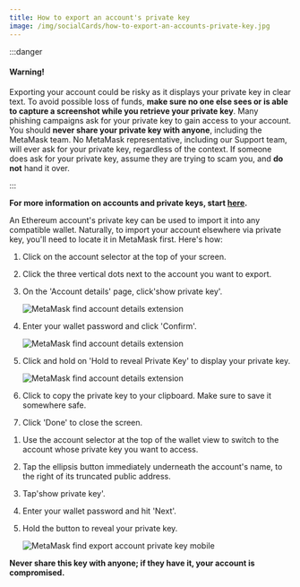 ```yaml
---
title: How to export an account's private key
image: /img/socialCards/how-to-export-an-accounts-private-key.jpg
---
```



<CustomLayout />


:::danger

#### Warning!

Exporting your account could be risky as it displays your private key in clear text. To avoid possible loss of funds, **make sure no one else sees or is able to capture a screenshot while you retrieve your private key**. Many phishing campaigns ask for your private key to gain access to your account. You should **never share your private key with anyone**, including the MetaMask team. No MetaMask representative, including our Support team, will ever ask for your private key, regardless of the context. If someone does ask for your private key, assume they are trying to scam you, and **do not** hand it over.

:::

**For more information on accounts and private keys, start [here](/getting-started/user-guide-secret-recovery-phrase-password-and-private-keys).**

An Ethereum account's private key can be used to import it into any compatible wallet. Naturally, to import your account elsewhere via private key, you'll need to locate it in MetaMask first. Here's how:

<Tabs>

<TabItem value="Extension" label="Extension">

1. Click on the account selector at the top of your screen.

2. Click the three vertical dots next to the account you want to export.

3. On the 'Account details' page, click'show private key'.

   <div class="center-container">
     <div class="img-small">
       <img
         src={
           require("../../../img/managing-my-wallet/secret-recovery-phrase-and-private-keys/how-to-export-an-accounts-private-key/MetaMask_find_account_details_extension.gif")
             .default
         }
         alt="MetaMask find account details extension"
       />
     </div>
   </div>

4. Enter your wallet password and click 'Confirm'.

   <div class="center-container">
     <div class="img-small">
       <img
         src={
           require("../../../img/managing-my-wallet/secret-recovery-phrase-and-private-keys/how-to-export-an-accounts-private-key/MetaMask_find_export_account_private_key_extension_1.gif")
             .default
         }
         alt="MetaMask find account details extension"
       />
     </div>
   </div>

5. Click and hold on 'Hold to reveal Private Key' to display your private key.

   <div class="center-container">
     <div class="img-small">
       <img
         src={
           require("../../../img/managing-my-wallet/secret-recovery-phrase-and-private-keys/how-to-export-an-accounts-private-key/MetaMask_find_export_account_private_key_extension_2.gif")
             .default
         }
         alt="MetaMask find account details extension"
       />
     </div>
   </div>

6. Click to copy the private key to your clipboard. Make sure to save it somewhere safe.

7. Click 'Done' to close the screen.

</TabItem>

<TabItem value="Mobile" label="Mobile">

1. Use the account selector at the top of the wallet view to switch to the account whose private key you want to access.

2. Tap the ellipsis button immediately underneath the account's name, to the right of its truncated public address.

3. Tap'show private key'.

4. Enter your wallet password and hit 'Next'.

5. Hold the button to reveal your private key.
   <div class="center-container">
     <div class="img-small">
       <img
         src={
           require("../../../img/managing-my-wallet/secret-recovery-phrase-and-private-keys/how-to-export-an-accounts-private-key/MetaMask_find_export_account_private_key_mobile.gif")
             .default
         }
         alt="MetaMask find export account private key mobile"
       />
     </div>
   </div>

</TabItem>

</Tabs>

**Never share this key with anyone; if they have it, your account is compromised.**
